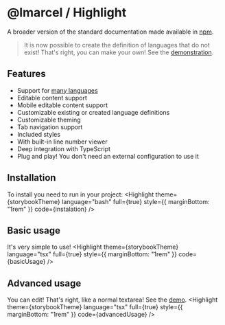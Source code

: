 
<Meta title="Highlight/Documentation"/>

# @lmarcel / __Highlight__
A broader version of the standard documentation made available in [npm](https://www.npmjs.com/package/@lmarcel/highlight).

> It is now possible to create the definition of languages ​​that do not exist! That's right, you can make your own! See the [demonstration](https://core-l-marcel.vercel.app/?path=/story/highlight-examples--custom-unique-language).

## Features
- Support for [many languages](https://core-l-marcel.vercel.app/?path=/story/highlight-available-languages--page)
- Editable content support
- Mobile editable content support
- Customizable existing or created language definitions
- Customizable theming
- Tab navigation support
- Included styles
- With built-in line number viewer
- Deep integration with TypeScript
- Plug and play! You don't need an external configuration to use it

## Installation
To install you need to run in your project:
<Highlight
  theme={storybookTheme}
  language="bash"
  full={true}
  style={{
    marginBottom: "1rem"
  }}
  code={instalation}
/>

## Basic __usage__
It's very simple to use!
<Highlight
  theme={storybookTheme}
  language="tsx"
  full={true}
  style={{
    marginBottom: "1rem"
  }}
  code={basicUsage}
/>

## Advanced __usage__
You can edit! That's right, like a normal textarea! See the [demo](https://core-l-marcel.vercel.app/?path=/story/highlight-examples--editable).
<Highlight
  theme={storybookTheme}
  language="tsx"
  full={true}
  style={{
    marginBottom: "1rem"
  }}
  code={advancedUsage}
/>